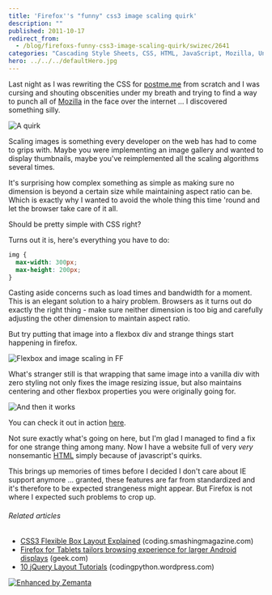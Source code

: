 ```yaml
---
title: 'Firefox''s "funny" css3 image scaling quirk'
description: ""
published: 2011-10-17
redirect_from:
  - /blog/firefoxs-funny-css3-image-scaling-quirk/swizec/2641
categories: "Cascading Style Sheets, CSS, HTML, JavaScript, Mozilla, Uncategorized"
hero: ../../../defaultHero.jpg
---
```


Last night as I was rewriting the CSS for [postme.me](http://postme.me) from scratch and I was cursing and shouting obscenities under my breath and trying to find a way to punch all of [Mozilla](http://en.wikipedia.org/wiki/Mozilla "Mozilla") in the face over the internet ... I discovered something silly.

![](https://swizec.com/wp-content/uploads/2011/10/Selection_044-300x122.png "A quirk")

Scaling images is something every developer on the web has had to come to grips with. Maybe you were implementing an image gallery and wanted to display thumbnails, maybe you've reimplemented all the scaling algorithms several times.

It's surprising how complex something as simple as making sure no dimension is beyond a certain size while maintaining aspect ratio can be. Which is exactly why I wanted to avoid the whole thing this time 'round and let the browser take care of it all.

<!--more-->

Should be pretty simple with CSS right?

Turns out it is, here's everything you have to do:

```css
img {
  max-width: 300px;
  max-height: 200px;
}
```

Casting aside concerns such as load times and bandwidth for a moment. This is an elegant solution to a hairy problem. Browsers as it turns out do exactly the right thing - make sure neither dimension is too big and carefully adjusting the other dimension to maintain aspect ratio.

But try putting that image into a flexbox div and strange things start happening in firefox.

![](https://swizec.com/wp-content/uploads/2011/10/Selection_044.png "Flexbox and image scaling in FF")

What's stranger still is that wrapping that same image into a vanilla div with zero styling not only fixes the image resizing issue, but also maintains centering and other flexbox properties you were originally going for.

![](https://swizec.com/wp-content/uploads/2011/10/Selection_045.png "And then it works")

You can check it out in action [here](http://swizec.com/code/firefox-scaling-quirk.html).

Not sure exactly what's going on here, but I'm glad I managed to find a fix for one strange thing among many. Now I have a website full of very _very_ nonsemantic [HTML](http://en.wikipedia.org/wiki/HTML "HTML") simply because of javascript's quirks.

This brings up memories of times before I decided I don't care about IE support anymore ... granted, these features are far from standardized and it's therefore to be expected strangeness might appear. But Firefox is not where I expected such problems to crop up.

###### Related articles

- [CSS3 Flexible Box Layout Explained](http://coding.smashingmagazine.com/2011/09/19/css3-flexible-box-layout-explained/) (coding.smashingmagazine.com)
- [Firefox for Tablets tailors browsing experience for larger Android displays](http://www.geek.com/articles/gadgets/firefox-for-tablets-tailors-browsing-experience-for-larger-android-displays-20110830/) (geek.com)
- [10 jQuery Layout Tutorials](http://codingpython.wordpress.com/2011/09/05/1661/) (codingpython.wordpress.com)

[![Enhanced by Zemanta](https://img.zemanta.com/zemified_e.png?x-id=33f22781-c36e-4740-8b6a-4c2adb7d58c4)](http://www.zemanta.com/ "Enhanced by Zemanta")
